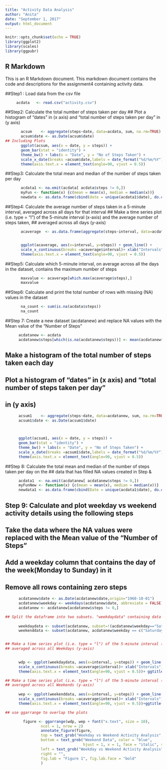 ---
title: "Activity Data Analysis"
author: "Anita"
date: "September 1, 2017"
output: html_document
---

```{r setup, include=FALSE}
knitr::opts_chunk$set(echo = TRUE)
library(ggplot2)
library(scales)
library(ggpubr)
```

## R Markdown

This is an R Markdown document. This markdown document contains the code and descriptions for the assignment4 containing activity data.

##Step1 : Load data from the csv file

```{r loaddata}

     acdata   <- read.csv("activity.csv")
```
##Step2: Calculate the total number of steps taken per day
##       Plot a histogram of "dates" in (x axis) and "total number of steps taken per day" in (y axis)
```{r plothistogram}
	   acsum    <- aggregate(steps~date, data=acdata, sum, na.rm=TRUE)
	   acsum$date <- as.Date(acsum$date)
## Including Plots
	   ggplot(acsum, aes(x = date, y = steps)) + 
	   geom_bar(stat = "identity") +
	   theme_bw() + labs(x = "Date", y = "No of Steps Taken") +
	   scale_x_date(breaks =acsum$date,labels = date_format("%d/%m/%Y")) +
	   theme(axis.text.x = element_text(angle=90, vjust = 0.5))
```
	   
##Step3: Calculate the total mean and median of the number of steps taken per day
```{r calculatemeanmedian}
	   acdata1 <- na.omit(acdata[ acdata$steps != 0,])
	   myFun <- function(x) {c(mean = mean(x), median = median(x))}
	   newdata <- as.data.frame(cbind(date = unique(acdata1$date), do.call(rbind, tapply(acdata1$steps, acdata1$date, myFun))))
```
##Step4: Calculate the average number of steps taken in a 5-minute interval, averaged across all days for that interval
##       Make a time series plot (i.e. type = "l") of the 5-minute interval (x-axis) and the average number of steps taken, 
##       averaged across all days (y-axis)
    
```{r calculateaverage}
	   acaverage  <- as.data.frame(aggregate(steps~interval, data=acdata, mean, na.rm=TRUE))


	   ggplot(acaverage, aes(x=interval, y=steps)) + geom_line() +
	   scale_x_continuous(breaks =acaverage$interval)+ xlab("Intervals") + ylab("Average Steps")+
	   theme(axis.text.x = element_text(angle=90, vjust = 0.5))
```	   

##Step5: Calculate which 5-minute interval, on average across all the days in the dataset, contains the maximum number of steps
```{r maxvalue}
	   maxvalue <- acaverage[which.max(acaverage$steps),]
	   maxvalue
```
##Step6: Calculate  and print the total number of rows with missing (NA) values in the dataset
```{r NAvalues}
	   na_count <- sum(is.na(acdata$steps))
	   na_count
```
##Step 7: Create a new dataset (acdatanew) and replace NA values with the Mean value of the "Number of Steps"
```{r NAReplace}
	  acdatanew <- acdata
	  acdatanew$steps[which(is.na(acdatanew$steps))] <- mean(acdatanew$steps, na.rm=TRUE)
```

## Make a histogram of the total number of steps taken each day
## Plot a histogram of "dates" in (x axis) and "total number of steps taken per day"
## in (y axis)
```{r}
	  acsum1    <- aggregate(steps~date, data=acdatanew, sum, na.rm=TRUE)
	  acsum1$date <- as.Date(acsum1$date)



	  ggplot(acsum1, aes(x = date, y = steps)) + 
	  geom_bar(stat = "identity") +
	  theme_bw() + labs(x = "Date", y = "No of Steps Taken") +
	  scale_x_date(breaks =acsum1$date,labels = date_format("%d/%m/%Y")) +
 	  theme(axis.text.x = element_text(angle=90, vjust = 0.5))
```

##Step 8: Calculate the total mean and median of the number of steps taken per day on the 
##        data that has filled NA values created in Step &
```{r}
	  acdata1  <- na.omit(acdatanew[ acdatanew$steps != 0,])
	  myFunNew <- function(x) {c(mean = mean(x), median = median(x))}
	  newdata1 <- as.data.frame(cbind(Date = unique(acdata1$date), do.call(rbind, tapply(acdata1$steps, acdata1$date, myFunNew))))
```

## Step 9: Calculate and plot weekday vs weekend activity details using the following steps
##         Take the data where the NA values were replaced with the Mean value of the "Number of Steps"
##         Add a weekday column that contains the day of the week(Monday to Sunday) in it
##         Remove all rows containing zero steps
```{r weekend}
	  acdatanew$date <- as.Date(acdatanew$date,origin="1960-10-01")
	  acdatanew$weekday <- weekdays(acdatanew$date, abbreviate = FALSE)
	  acdatanew <- acdatanew[acdatanew$steps != 0,]

## Split the dataframe into two subsets. "weekdaydata" containing data for weekdays. "weekenddata' containing data for weekends.
   
	  weekdaydata <- subset(acdatanew, subset=!(acdatanew$weekday=="Saturday"|acdatanew$weekday=="Sunday"))
	  weekenddata <- subset(acdatanew, acdatanew$weekday == c("Saturday","Sunday"),na.rm=T)


## Make a time series plot (i.e. type = "l") of the 5-minute interval (x-axis) and the average number of steps taken,
## averaged across all Weekdays (y-axis)

    
	  wdp <- ggplot(weekdaydata, aes(x=interval, y=steps)) + geom_line() +
	  scale_x_continuous(breaks =acaverage$interval)+ xlab("Intervals") + ylab("Average Steps")+
	  theme(axis.text.x = element_text(angle=90, vjust = 0.5))+ ggtitle("Weekday Activity Data")

## Make a time series plot (i.e. type = "l") of the 5-minute interval (x-axis) and the average number of steps taken,
## averaged across all Weekends (y-axis)
      
	  wep <- ggplot(weekenddata, aes(x=interval, y=steps)) + geom_line() +
	  scale_x_continuous(breaks =acaverage$interval)+ xlab("Intervals") + ylab("Average Steps")+
	  theme(axis.text.x = element_text(angle=90, vjust = 0.5))+ggtitle("Weekend Activity Data")

## use ggarrange to overlap the plots

        figure <- ggarrange(wdp, wep + font("x.text", size = 10),
                ncol = 1, nrow = 2)
                annotate_figure(figure,
                top = text_grob("Weekday vs Weekend Activity Analysis", color = "red", face = "bold", size = 14),
                bottom = text_grob("Weekend Data", color = "blue",
                                   hjust = 1, x = 1, face = "italic", size = 10),
                left = text_grob("Weekday vs Weekend Activity Analysis", color = "green", rot = 90),
                right = "",
                fig.lab = "Figure 1", fig.lab.face = "bold"
                )


```


